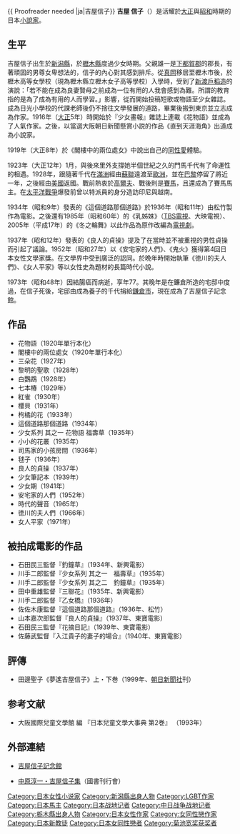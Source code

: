 {{unreferenced|time=2018-09-12T00:49:10+00:00}}
{{ Proofreader needed |ja|吉屋信子}}
{{Infobox writer <!-- for more information see [[:Template:Infobox_writer/doc|:Template:Infobox writer/doc]] -->
| name        = 吉屋信子
| image       = Yoshiya Nobuko.jpg
| caption     = 吉屋信子
| birth_date  = {{birth date|1896|1|12|df=y}}  
| birth_place = {{JPN}}[[新瀉县|新瀉县]][[新瀉市|新瀉市]]
| death_date  ={{death date and age|1973|7|11|1896|1|12|df=y}} 
| death_place = {{JPN}}[[神奈川縣|神奈川縣]][[镰仓市|镰仓市]]
| occupation  = 小说家
| genre       = 
| movement    =
| notableworks = 
| influences  = 
| influenced  = 
}}
{{japanese|japanese=吉屋 信子|kana=よしや のぶこ|romaji=Yoshiya Nobuko}}
'''吉屋 信子'''（{{bd|1896年|1月12日|1973年|7月11日|catIdx=Yoshiya Nobuko}}）是活耀於[[大正|大正]]與[[昭和|昭和]]時期的日本[[小說家|小說家]]。

==生平==
吉屋信子出生於[[新潟縣|新潟縣]]，於[[櫪木縣|櫪木縣]]度過少女時期。父親雄一是[[下都賀郡|下都賀郡]]的郡長，有著頑固的男尊女卑想法的，信子的內心對其感到排斥。從[[真岡市|真岡]]移居至櫪木市後，於櫪木高等女學校（現為櫪木縣立櫪木女子高等學校）入學時，受到了[[新渡戶稻造|新渡戶稻造]]的演說：「若不能在成為良妻賢母之前成為一位有用的人我會感到為難。所謂的教育指的是為了成為有用的人而學習。」影響，從而開始投稿短歌或物語至少女雜誌。成為日光小學校的代課老師後仍不捨往文學發展的道路，畢業後搬到東京並立志成為作家。1916年（[[大正|大正]]5年）時開始於『少女畫報』雜誌上連載《花物語》並成為了人氣作家。之後，以當選大阪朝日新聞懸賞小説的作品《直到天涯海角》出道成為小說家。

1919年（大正8年）於《閣樓中的兩位處女》中說出自己的[[同性愛|同性愛]]體驗。

1923年（大正12年）1月，與後來里外支撐她半個世紀之久的門馬千代有了命運性的相遇。1928年，跟隨著千代在[[滿洲地區|滿洲]]經由[[蘇聯|蘇聯]]遠渡至[[歐洲|歐洲]]，並在[[巴黎|巴黎]]停留了將近一年，之後經由[[美國|美國]]返國。戰前熱衷於[[高爾夫|高爾夫]]、戰後則是[[賽馬|賽馬]]，且還成為了賽馬馬主。在[[太平洋戰爭|太平洋戰爭]]爆發前曾以特派員的身分造訪印尼與越南。

1934年（昭和9年）發表的《這個道路那個道路》於1936年（昭和11年）由松竹製作為電影。之後還有1985年（昭和60年）的《乳姊妹》（[[TBS電視|TBS電視]]、大映電視）、2005年（平成17年）的《冬之輪舞》以此作品為原作改編為[[日本電視劇|電視劇]]。

1937年（昭和12年）發表的《良人的貞操》提及了在當時並不被重視的男性貞操而引起了議論。1952年（昭和27年）以《安宅家的人們》、《鬼火》獲得第4回日本女性文學家獎。在文學界中受到廣泛的認同。於晩年時開始執筆《徳川的夫人們》、《女人平家》等以女性史為題材的長篇時代小說。

1973年（昭和48年）因結腸癌而病逝，享年77。其晚年是在鐮倉所造的宅邸中度過，在信子死後，宅邸由成為養子的千代捐給[[鎌倉市|鎌倉市]]，現在成為了吉屋信子記念館。

== 作品 ==
* 花物語（1920年單行本化）
* 閣樓中的兩位處女（1920年單行本化）
* 三朵花（1927年）
* 黎明的聖歌（1928年）
* 白鸚鵡（1928年）
* 七本椿（1929年）
* 紅雀（1930年）
* 櫻貝（1931年）
* 枸橘的花（1933年）
* 這個道路那個道路（1934年）
* 少女系列 其之一 花物語 福壽草（1935年）
* 小小的花叢（1935年）
* 司馬家的小孩房間（1936年）
* 毬子（1936年）
* 良人的貞操（1937年）
* 少女筆記本（1939年）
* 少女期（1941年）
* 安宅家的人們（1952年）
* 時代的聲音（1965年）
* 徳川的夫人們（1966年）
* 女人平家（1971年）

== 被拍成電影的作品 ==
* 石田民三監督『釣鐘草』（1934年、新興電影）
* 川手二郎監督『少女系列 其之一　福壽草』（1935年）
* 川手二郎監督『少女系列 其之二　釣鐘草』（1935年）
* 田中重雄監督『三聯花』（1935年、新興電影）
* 川手二郎監督『乙女橋』（1936年）
* 佐佐木康監督『這個道路那個道路』（1936年、松竹）
* 山本嘉次郎監督『良人的貞操』（1937年、東寶電影）
* 石田民三監督『花摘日記』（1939年、東寶電影）
* 佐藤武監督『入江貴子的妻子的場合』（1940年、東寶電影）

== 評傳 ==
* 田邊聖子《夢遙吉屋信子》上・下巻（1999年、[[朝日新聞社|朝日新聞社]]刊）

== 参考文献 ==
* 大阪國際兒童文學館 編 『日本兒童文學大事典 第2巻』 （1993年）

== 外部連結 ==
* {{ja}} [https://web.archive.org/web/20100327140717/http://www.city.kamakura.kanagawa.jp/sgakusyu/yoshiya-koukai.html 吉屋信子記念館]
* {{ja}} [https://web.archive.org/web/20090307050645/http://www.kokusho.co.jp/series/nakaharayoshiya.html 中原淳一・吉屋信子集]（國書刊行會）
{{Authority control}}

{{DEFAULTSORT:Yoshiya Nobuko}}
[[Category:日本女性小说家|Category:日本女性小说家]]
[[Category:新潟縣出身人物|Category:新潟縣出身人物]]
[[Category:LGBT作家|Category:LGBT作家]]
[[Category:日本馬主|Category:日本馬主]]
[[Category:日本战地记者|Category:日本战地记者]]
[[Category:中日战争战地记者|Category:中日战争战地记者]]
[[Category:栃木縣出身人物|Category:栃木縣出身人物]]
[[Category:日本女性作家|Category:日本女性作家]]
[[Category:女同性戀作家|Category:女同性戀作家]]
[[Category:日本新教徒|Category:日本新教徒]]
[[Category:日本女同性戀者|Category:日本女同性戀者]]
[[Category:菊池宽奖获奖者|Category:菊池宽奖获奖者]]
